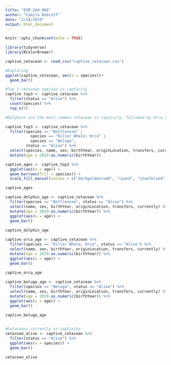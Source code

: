 ```yaml
---
title: "ESM_244_HW2"
author: "Camila Bobroff"
date: "2/14/2019"
output: html_document
---
```


```r
knitr::opts_chunk$set(echo = TRUE)
```

```r
library(tidyverse)
library(RColorBrewer)
```

```r
captive_cetacean <- read_csv("captive_cetacean.csv")
```

```r
#Exploring
ggplot(captive_cetacean, aes(x = species))+
  geom_bar()

#Top 3 cetacean species in captivity
captive_top3 <- captive_cetacean %>% 
  filter(status == "Alive") %>% 
  count(species) %>% 
  top_n(3)

#Dolphins are the most common cetacean in captivity, followed by Orca and Beluga

captive_top3 <- captive_cetacean %>% 
  filter(species == "Bottlenose" | 
           species == "Killer Whale; Orca" | 
           species == "Beluga", 
         status == "Alive") %>% 
  select(species, name, sex, birthYear, originLocation, transfers, currently) %>% 
  mutate(age = 2019-as.numeric(birthYear))

captive_ages <- captive_top3 %>% 
  ggplot(aes(x = age)) + 
  geom_bar(aes(fill = species)) +
  scale_fill_manual(values = c("darkgoldenrod4", "cyan4", "steelblue4"))

captive_ages

captive_dolphin_age <- captive_cetacean %>% 
  filter(species == "Bottlenose", status == "Alive") %>% 
  select(name, sex, birthYear, originLocation, transfers, currently) %>% 
  mutate(age = 2019-as.numeric(birthYear)) %>% 
  ggplot(aes(x = age)) +
  geom_bar()
  
captive_dolphin_age

captive_orca_age <- captive_cetacean %>% 
  filter(species == "Killer Whale; Orca", status == "Alive") %>% 
  select(name, sex, birthYear, originLocation, transfers, currently) %>% 
  mutate(age = 2019-as.numeric(birthYear)) %>% 
  ggplot(aes(x = age)) +
  geom_bar()
  
captive_orca_age

captive_beluga_age <- captive_cetacean %>% 
  filter(species == "Beluga", status == "Alive") %>% 
  select(name, sex, birthYear, originLocation, transfers, currently) %>% 
  mutate(age = 2019-as.numeric(birthYear)) %>% 
  ggplot(aes(x = age)) +
  geom_bar()
  
captive_beluga_age


#Cetaceans currently in captivity
cetacean_alive <- captive_cetacean %>% 
  filter(status == "Alive") %>% 
  ggplot(aes(x = species)) +
  geom_bar()

cetacean_alive
```

